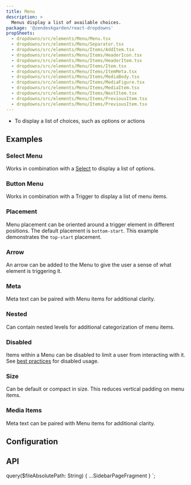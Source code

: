 ```yaml
---
title: Menu
description: >
  Menus display a list of available choices.
package: '@zendeskgarden/react-dropdowns'
propSheets:
  - dropdowns/src/elements/Menu/Menu.tsx
  - dropdowns/src/elements/Menu/Separator.tsx
  - dropdowns/src/elements/Menu/Items/AddItem.tsx
  - dropdowns/src/elements/Menu/Items/HeaderIcon.tsx
  - dropdowns/src/elements/Menu/Items/HeaderItem.tsx
  - dropdowns/src/elements/Menu/Items/Item.tsx
  - dropdowns/src/elements/Menu/Items/ItemMeta.tsx
  - dropdowns/src/elements/Menu/Items/MediaBody.tsx
  - dropdowns/src/elements/Menu/Items/MediaFigure.tsx
  - dropdowns/src/elements/Menu/Items/MediaItem.tsx
  - dropdowns/src/elements/Menu/Items/NextItem.tsx
  - dropdowns/src/elements/Menu/Items/PreviousItem.tsx
  - dropdowns/src/elements/Menu/Items/PreviousItem.tsx
---
```


<Usage>
  <Use>
    <ul>
      <li>To display a list of choices, such as options or actions</li>
    </ul>
  </Use>
</Usage>

## Examples

### Select Menu

Works in combination with a [Select](/components/select) to display a list of options.


<CodeExample code={MenuSelectCode}>
  <MenuSelect />
</CodeExample>

### Button Menu

Works in combination with a Trigger to display a list of menu items.


<CodeExample code={MenuButtonCode}>
  <MenuButton />
</CodeExample>

### Placement

Menu placement can be oriented around a trigger element in different positions. The default
placement is `bottom-start`. This example demonstrates the `top-start` placement.


<CodeExample code={MenuPlacementCode}>
  <MenuPlacement />
</CodeExample>

### Arrow

An arrow can be added to the Menu to give the user a sense of what element is triggering it.


<CodeExample code={MenuArrowCode}>
  <MenuArrow />
</CodeExample>

### Meta

Meta text can be paired with Menu items for additional clarity.


<CodeExample code={MenuMetaCode}>
  <MenuMeta />
</CodeExample>

### Nested

Can contain nested levels for additional categorization of menu items.


<CodeExample code={MenuNestedCode}>
  <MenuNested />
</CodeExample>

### Disabled

Items within a Menu can be disabled to limit a user from interacting with it. See
[best practices](#todo) for disabled usage.


<CodeExample code={MenuDisabledCode}>
  <MenuDisabled />
</CodeExample>

### Size

Can be default or compact in size. This reduces vertical padding on menu items.


<CodeExample code={MenuSizeCode}>
  <MenuSize />
</CodeExample>

### Media Items

Meta text can be paired with Menu items for additional clarity.


<CodeExample code={MenuMediaCode}>
  <MenuMedia />
</CodeExample>

## Configuration

<Configuration reactPackage={props.data.mdx.package} propSheets={props.data.mdx.propsSheets} />

## API

<PropSheets propSheets={props.data.mdx.propsSheets} />


  query($fileAbsolutePath: String) {
    ...SidebarPageFragment
  }
`;
